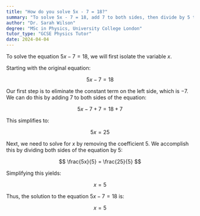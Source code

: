 ```yaml
---
title: "How do you solve 5x - 7 = 18?"
summary: "To solve 5x - 7 = 18, add 7 to both sides, then divide by 5 to find x."
author: "Dr. Sarah Wilson"
degree: "MSc in Physics, University College London"
tutor_type: "GCSE Physics Tutor"
date: 2024-04-04
---
```


To solve the equation $5x - 7 = 18$, we will first isolate the variable $x$. 

Starting with the original equation:

$$ 5x - 7 = 18 $$

Our first step is to eliminate the constant term on the left side, which is $-7$. We can do this by adding $7$ to both sides of the equation:

$$ 5x - 7 + 7 = 18 + 7 $$

This simplifies to:

$$ 5x = 25 $$

Next, we need to solve for $x$ by removing the coefficient $5$. We accomplish this by dividing both sides of the equation by $5$:

$$ \frac{5x}{5} = \frac{25}{5} $$

Simplifying this yields:

$$ x = 5 $$

Thus, the solution to the equation $5x - 7 = 18$ is:

$$ x = 5 $$
    